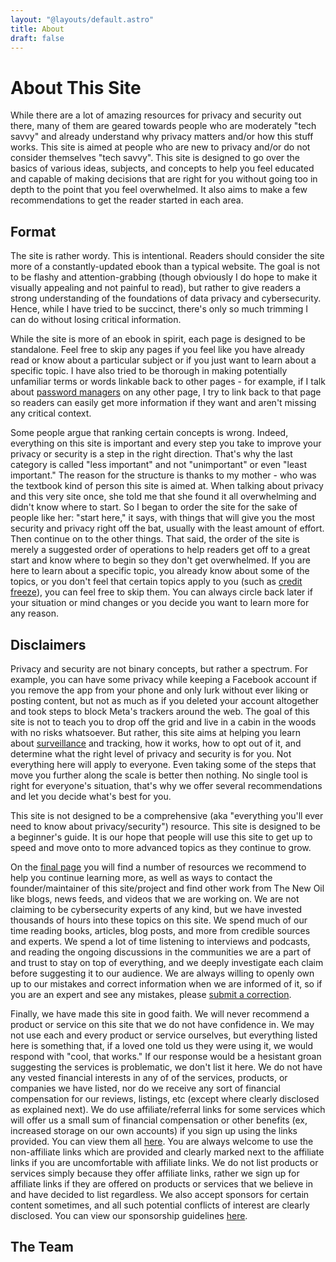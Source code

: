 ```yaml
---
layout: "@layouts/default.astro"
title: About
draft: false
---
```



# About This Site

While there are a lot of amazing resources for privacy and security out there, many of them are geared towards people who are moderately "tech savvy" and already understand why privacy matters and/or how this stuff works. This site is aimed at people who are new to privacy and/or do not consider themselves "tech savvy". This site is designed to go over the basics of various ideas, subjects, and concepts to help you feel educated and capable of making decisions that are right for you without going too in depth to the point that you feel overwhelmed. It also aims to make a few recommendations to get the reader started in each area.

## Format

The site is rather wordy. This is intentional. Readers should consider the site more of a constantly-updated ebook than a typical website. The goal is not to be flashy and attention-grabbing (though obviously I do hope to make it visually appealing and not painful to read), but rather to give readers a strong understanding of the foundations of data privacy and cybersecurity. Hence, while I have tried to be succinct, there's only so much trimming I can do without losing critical information.

While the site is more of an ebook in spirit, each page is designed to be standalone. Feel free to skip any pages if you feel like you have already read or know about a particular subject or if you just want to learn about a specific topic. I have also tried to be thorough in making potentially unfamiliar terms or words linkable back to other pages - for example, if I talk about [password managers](/guides/most-important/passwords) on any other page, I try to link back to that page so readers can easily get more information if they want and aren't missing any critical context.

Some people argue that ranking certain concepts is wrong. Indeed, everything on this site is important and every step you take to improve your privacy or security is a step in the right direction. That's why the last category is called "less important" and not "unimportant" or even "least important." The reason for the structure is thanks to my mother - who was the textbook kind of person this site is aimed at. When talking about privacy and this very site once, she told me that she found it all overwhelming and didn't know where to start. So I began to order the site for the sake of people like her: "start here," it says, with things that will give you the most security and privacy right off the bat, usually with the least amount of effort. Then continue on to the other things. That said, the order of the site is merely a suggested order of operations to help readers get off to a great start and know where to begin so they don't get overwhelmed. If you are here to learn about a specific topic, you already know about some of the topics, or you don't feel that certain topics apply to you (such as [credit freeze](/guides/most-important/credit)), you can feel free to skip them. You can always circle back later if your situation or mind changes or you decide you want to learn more for any reason.

## Disclaimers

Privacy and security are not binary concepts, but rather a spectrum. For example, you can have some privacy while keeping a Facebook account if you remove the app from your phone and only lurk without ever liking or posting content, but not as much as if you deleted your account altogether and took steps to block Meta's trackers around the web. The goal of this site is not to teach you to drop off the grid and live in a cabin in the woods with no risks whatsoever. But rather, this site aims at helping you learn about [surveillance](/guides/prologue/surveillance) and tracking, how it works, how to opt out of it, and determine what the right level of privacy and security is for you. Not everything here will apply to everyone. Even taking some of the steps that move you further along the scale is better then nothing. No single tool is right for everyone's situation, that's why we offer several recommendations and let you decide what's best for you.

This site is not designed to be a comprehensive (aka "everything you'll ever need to know about privacy/security") resource. This site is designed to be a beginner's guide. It is our hope that people will use this site to get up to speed and move onto to more advanced topics as they continue to grow.

On the [final page](/links) you will find a number of resources we recommend to help you continue learning more, as well as ways to contact the founder/maintainer of this site/project and find other work from The New Oil like blogs, news feeds, and videos that we are working on. We are not claiming to be cybersecurity experts of any kind, but we have invested thousands of hours into these topics on this site. We spend much of our time reading books, articles, blog posts, and more from credible sources and experts. We spend a lot of time listening to interviews and podcasts, and reading the ongoing discussions in the communities we are a part of and trust to stay on top of everything, and we deeply investigate each claim before suggesting it to our audience. We are always willing to openly own up to our mistakes and correct information when we are informed of it, so if you are an expert and see any mistakes, please [submit a correction](https://gitlab.com/thenewoil/website/-/issues).

Finally, we have made this site in good faith. We will never recommend a product or service on this site that we do not have confidence in. We may not use each and every product or service ourselves, but everything listed here is something that, if a loved one told us they were using it, we would respond with "cool, that works." If our response would be a hesistant groan suggesting the services is problematic, we don't list it here. We do not have any vested financial interests in any of of the services, products, or companies we have listed, nor do we receive any sort of financial compensation for our reviews, listings, etc (except where clearly disclosed as explained next). We do use affiliate/referral links for some services which will offer us a small sum of financial compensation or other benefits (ex, increased storage on our own accounts) if you sign up using the links provided. You can view them all [here](/support#affiliate-links). You are always welcome to use the non-affiliate links which are provided and clearly marked next to the affiliate links if you are uncomfortable with affiliate links. We do not list products or services simply because they offer affiliate links, rather we sign up for affiliate links if they are offered on products or services that we believe in and have decided to list regardless. We also accept sponsors for certain content sometimes, and all such potential conflicts of interest are clearly disclosed. You can view our sponsorship guidelines [here](https://gitlab.com/thenewoil/website/-/wikis/Sponsorship-Criteria).

## The Team

<TeamList members={teamMembersList} />
